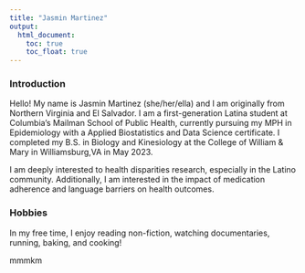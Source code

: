 ```yaml
---
title: "Jasmin Martinez"
output: 
  html_document:
    toc: true
    toc_float: true
---
```


### Introduction
Hello! My name is Jasmin Martinez (she/her/ella) and I am originally from Northern Virginia and El Salvador. I am a first-generation Latina student at Columbia’s Mailman School of Public Health, currently pursuing my MPH in Epidemiology with a Applied Biostatistics and Data Science certificate. I completed my B.S. in Biology and Kinesiology at the College of William & Mary in Williamsburg,VA in May 2023. 

I am deeply interested to health disparities research, especially in the Latino community. Additionally, I am interested in the impact of medication adherence and language barriers on health outcomes. 

### Hobbies
In my free time, I enjoy reading non-fiction, watching documentaries, running, baking, and cooking!

mmmkm
